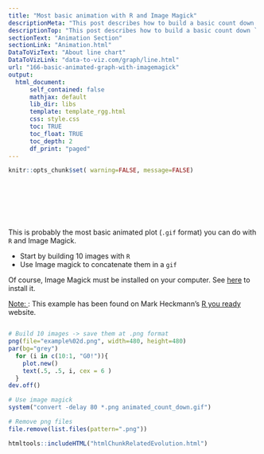 ```yaml
---
title: "Most basic animation with R and Image Magick"
descriptionMeta: "This post describes how to build a basic count down .gif animation. It uses R to make 10 images, and Image Magick to concatenated them in a gif."
descriptionTop: "This post describes how to build a basic count down `.gif` animation. It uses `R` to make 10 images, and Image Magick to concatenated them in a `.gif`."
sectionText: "Animation Section"
sectionLink: "Animation.html"
DataToVizText: "About line chart"
DataToVizLink: "data-to-viz.com/graph/line.html"
url: "166-basic-animated-graph-with-imagemagick"
output:
  html_document:
      self_contained: false    
      mathjax: default
      lib_dir: libs
      template: template_rgg.html
      css: style.css
      toc: TRUE
      toc_float: TRUE
      toc_depth: 2
      df_print: "paged"
---
```



```r
knitr::opts_chunk$set( warning=FALSE, message=FALSE)
```

<div class="container" style="padding-top: 80px">



<div class = "row">

<div class = "col-md-6  col-sm-12 align-self-center">

This is probably the most basic animated plot (`.gif` format) you can do with `R` and Image Magick. 

- Start by building 10 images with `R`
- Use Image magick to concatenate them in a `gif`

Of course, Image Magick must be installed on your computer. See [here](http://www.imagemagick.org/script/index.php) to install it.

<u>Note: </u>: This example has been found on Mark Heckmann’s [R you ready](https://ryouready.wordpress.com/2010/11/21/animate-gif-images-in-r-imagemagick/) website.

</div>


<div class = "col-md-6  col-sm-12">

<img class="img-fluid imgOfPortfolio" src="img/graph/166-basic-animated-graph-with-imagemagick.gif" alt="">

</div>
</div>


```r
# Build 10 images -> save them at .png format
png(file="example%02d.png", width=480, height=480)
par(bg="grey")
  for (i in c(10:1, "G0!")){
    plot.new()
    text(.5, .5, i, cex = 6 )
  }
dev.off()

# Use image magick
system("convert -delay 80 *.png animated_count_down.gif")

# Remove png files
file.remove(list.files(pattern=".png"))
```




<!-- Close container -->
</div>




```r
htmltools::includeHTML("htmlChunkRelatedEvolution.html")
```
